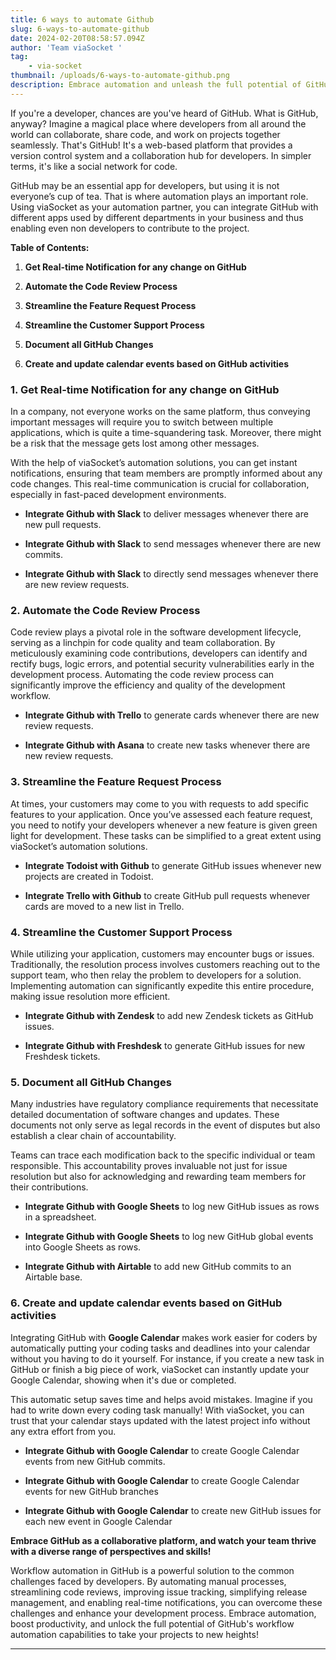 ```yaml
---
title: 6 ways to automate Github
slug: 6-ways-to-automate-github
date: 2024-02-20T08:58:57.094Z
author: 'Team viaSocket '
tag:
    - via-socket
thumbnail: /uploads/6-ways-to-automate-github.png
description: Embrace automation and unleash the full potential of GitHub's workflow automation capabilities to propel your projects to new heights!
---
```


If you're a developer, chances are you've heard of GitHub. What is GitHub, anyway? Imagine a magical place where developers from all around the world can collaborate, share code, and work on projects together seamlessly. That's GitHub! It's a web-based platform that provides a version control system and a collaboration hub for developers. In simpler terms, it's like a social network for code.

GitHub may be an essential app for developers, but using it is not everyone’s cup of tea. That is where automation plays an important role. Using viaSocket as your automation partner, you can integrate GitHub with different apps used by different departments in your business and thus enabling even non developers to contribute to the project.

**Table of Contents:**

1. **Get Real-time Notification for any change on GitHub**

2. **Automate the Code Review Process**

3. **Streamline the Feature Request Process**

4. **Streamline the Customer Support Process**

5. **Document all GitHub Changes**

6. **Create and update calendar events based on GitHub activities**

### 1. Get Real-time Notification for any change on GitHub<a id="1-get-real-time-notification-for-any-change-on-github"></a>

In a company, not everyone works on the same platform, thus conveying important messages will require you to switch between multiple applications, which is quite a time-squandering task. Moreover, there might be a risk that the message gets lost among other messages.

With the help of viaSocket’s automation solutions, you can get instant notifications, ensuring that team members are promptly informed about any code changes. This real-time communication is crucial for collaboration, especially in fast-paced development environments.

-   **Integrate Github with Slack** to deliver messages whenever there are new pull requests.

*   **Integrate Github with Slack** to send messages whenever there are new commits.

-   **Integrate Github with Slack** to directly send messages whenever there are new review requests.

### 2. Automate the Code Review Process<a id="2-automate-the-code-review-process"></a>

Code review plays a pivotal role in the software development lifecycle, serving as a linchpin for code quality and team collaboration. By meticulously examining code contributions, developers can identify and rectify bugs, logic errors, and potential security vulnerabilities early in the development process. Automating the code review process can significantly improve the efficiency and quality of the development workflow.

-   **Integrate Github with Trello** to generate cards whenever there are new review requests.

*   **Integrate Github with Asana** to create new tasks whenever there are new review requests.

### 3. Streamline the Feature Request Process<a id="3-streamline-the-feature-request-process"></a>

At times, your customers may come to you with requests to add specific features to your application. Once you’ve assessed each feature request, you need to notify your developers whenever a new feature is given green light for development. These tasks can be simplified to a great extent using viaSocket’s automation solutions.

-   **Integrate Todoist with Github** to generate GitHub issues whenever new projects are created in Todoist.

*   **Integrate Trello with Github** to create GitHub pull requests whenever cards are moved to a new list in Trello.

### 4. Streamline the Customer Support Process<a id="4-streamline-the-customer-support-process"></a>

While utilizing your application, customers may encounter bugs or issues. Traditionally, the resolution process involves customers reaching out to the support team, who then relay the problem to developers for a solution. Implementing automation can significantly expedite this entire procedure, making issue resolution more efficient.

-   **Integrate Github with Zendesk** to add new Zendesk tickets as GitHub issues.

*   **Integrate Github with Freshdesk** to generate GitHub issues for new Freshdesk tickets.

### 5. Document all GitHub Changes<a id="5-document-all-github-changes"></a>

Many industries have regulatory compliance requirements that necessitate detailed documentation of software changes and updates. These documents not only serve as legal records in the event of disputes but also establish a clear chain of accountability.

Teams can trace each modification back to the specific individual or team responsible. This accountability proves invaluable not just for issue resolution but also for acknowledging and rewarding team members for their contributions.

-   **Integrate Github with Google Sheets** to log new GitHub issues as rows in a spreadsheet.

*   **Integrate Github with Google Sheets** to log new GitHub global events into Google Sheets as rows.

-   **Integrate Github with Airtable** to add new GitHub commits to an Airtable base.

### 6. Create and update calendar events based on GitHub activities<a id="6-create-and-update-calendar-events-based-on-github-activities"></a>

Integrating GitHub with **Google Calendar** makes work easier for coders by automatically putting your coding tasks and deadlines into your calendar without you having to do it yourself. For instance, if you create a new task in GitHub or finish a big piece of work, viaSocket can instantly update your Google Calendar, showing when it's due or completed.

This automatic setup saves time and helps avoid mistakes. Imagine if you had to write down every coding task manually! With viaSocket, you can trust that your calendar stays updated with the latest project info without any extra effort from you.

-   **Integrate Github with Google Calendar** to create Google Calendar events from new GitHub commits.

*   **Integrate Github with Google Calendar** to create Google Calendar events for new GitHub branches

-   **Integrate Github with Google Calendar** to create new GitHub issues for each new event in Google Calendar

**Embrace GitHub as a collaborative platform, and watch your team thrive with a diverse range of perspectives and skills!**

Workflow automation in GitHub is a powerful solution to the common challenges faced by developers. By automating manual processes, streamlining code reviews, improving issue tracking, simplifying release management, and enabling real-time notifications, you can overcome these challenges and enhance your development process. Embrace automation, boost productivity, and unlock the full potential of GitHub's workflow automation capabilities to take your projects to new heights!

---
